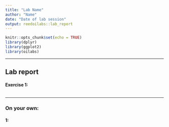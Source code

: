 ```yaml
---
title: "Lab Name"
author: "Name"
date: "Date of lab session"
output: reedoilabs::lab_report
---
```


```r
knitr::opts_chunk$set(echo = TRUE)
library(dplyr)
library(ggplot2)
library(oilabs)
```

* * *

## Lab report

#### Exercise 1: 

```r

```

* * *

### On your own:

#### 1:




